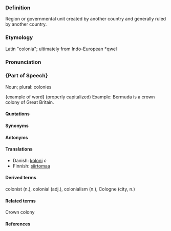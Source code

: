 ===Definition===
Region or governmental unit created by another country
and generally ruled by another country.

===Etymology===
Latin "colonia"; ultimately from Indo-European *qwel

===Pronunciation===
==={Part of Speech}===
Noun; plural: colonies

{example of word} (properly capitalized)
Example:  Bermuda is a crown colony of Great Britain.

====Quotations====
====Synonyms====
====Antonyms====
====Translations====
*Danish: [[koloni]] ''c''
* Finnish: [[siirtomaa]]

====Derived terms====
colonist (n.), colonial (adj.), colonialism (n.), Cologne (city, n.)

====Related terms====
Crown colony

====References====